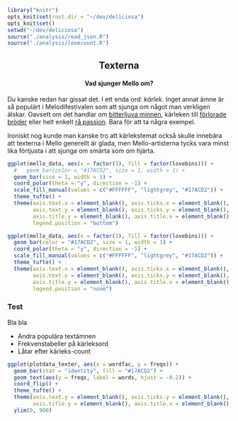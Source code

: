 ```r
library("knitr")
opts_knit$set(root.dir = "~/dev/deliciosa")
opts_knit$set()
setwd("~/dev/deliciosa")
source("./analysis/read_json.R")
source("./analysis/lovecount.R")
```

<style>
.thumbnail {
    float: left;
    width: 110px;
    height: 90px;
    margin: 5px;
}

.text_line {
    clear: both;
    margin-bottom: 2px;
}
</style>

<center>
## Texterna

#### Vad sjunger Mello om?
</center>

Du kanske redan har gissat det. I ett enda ord: _kärlek_. Inget annat ämne är så populärt i Melodifestivalen som att sjunga om något man verkligen älskar. Oavsett om det handlar om [bitterljuva minnen](http://www.svt.se/melodifestivalen/bidragsbibeln-yohio-heartbreak-hotel), kärleken till [förlorade bröder](http://www.svt.se/melodifestivalen/artister/2014/linus-svenning/bidragsbibeln-linus-svenning-broder) eller helt enkelt [rå passion](http://www.svt.se/melodifestivalen/artister/2014/eko/bidragsbibeln-eko-red). Bara för att ta några exempel.

Ironiskt nog kunde man kanske tro att kärlekstemat också skulle innebära att texterna i Mello generellt är glada, men Mello-artisterna tycks vara minst lika förtjusta i att sjunga om smärta som om hjärta.


```r
ggplot(mello_data, aes(x = factor(1), fill = factor(lovebins))) +
  #   geom_bar(color = "#17ACD2", size = 1, width = 1) +
  geom_bar(size = 1, width = 1) +
  coord_polar(theta = "y", direction = -1) +
  scale_fill_manual(values = c("#FFFFFF", "lightgrey", "#17ACD2")) +
  theme_tufte() +
  theme(axis.text.x = element_blank(), axis.ticks.x = element_blank(),
        axis.text.y = element_blank(), axis.ticks.y = element_blank(),
        axis.title.y = element_blank(), axis.title.x = element_blank(),
        legend.position = "bottom")
```

```r
ggplot(mello_data, aes(x = factor(1), fill = factor(lovebins))) +
  geom_bar(color = "#17ACD2", size = 1, width = 1) +
  coord_polar(theta = "y", direction = -1) +
  scale_fill_manual(values = c("#FFFFFF", "lightgrey", "#17ACD2")) +
  theme_tufte() +
  theme(axis.text.x = element_blank(), axis.ticks.x = element_blank(),
        axis.text.y = element_blank(), axis.ticks.y = element_blank(),
        axis.title.y = element_blank(), axis.title.x = element_blank(),
        legend.position = "none")

```

<p class="text_line"></p>


<h3> Test </h3>

Bla bla

- Andra populära textämnen
- Frekvenstabeller på kärleksord
- Låtar efter kärleks-count


```r
ggplot(plotdata_texter, aes(x = wordfac, y = freqs)) +
  geom_bar(stat = "identity", fill = "#17ACD2") +
  geom_text(aes(y = freqs, label = words, hjust = -0.2)) +
  coord_flip() +
  theme_tufte() +
  theme(axis.text.y = element_blank(), axis.ticks.y = element_blank(),
        axis.title.y = element_blank(), axis.title.x = element_blank()) +
  ylim(0, 900)

```

